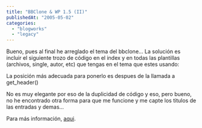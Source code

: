 ```yaml
---
title: "BBClone & WP 1.5 (II)"
publishedAt: "2005-05-02"
categories: 
  - "blogworks"
  - "legacy"
---
```


Bueno, pues al final he arreglado el tema del bbclone... La solución es incluir el siguiente trozo de código en el index y en todas las plantillas (archivos, single, autor, etc) que tengas en el tema que estes usando:

La posición más adecuada para ponerlo es despues de la llamada a get\_header()

No es muy elegante por eso de la duplicidad de código y eso, pero bueno, no he encontrado otra forma para que me funcione y me capte los titulos de las entradas y demas...

Para más información, [aqui](http://www.infoprophecy.org/bbclone-and-wordpress-15/).
